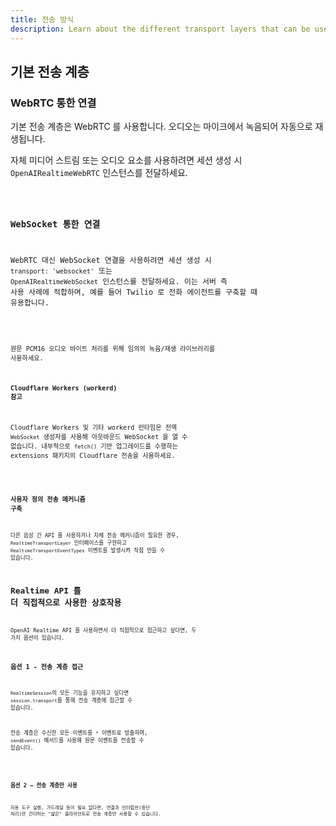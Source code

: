 ```yaml
---
title: 전송 방식
description: Learn about the different transport layers that can be used with Realtime Agents.
---
```




## 기본 전송 계층

### WebRTC 통한 연결

기본 전송 계층은 WebRTC 를 사용합니다. 오디오는 마이크에서 녹음되어 자동으로 재생됩니다.

자체 미디어 스트림 또는 오디오 요소를 사용하려면 세션 생성 시 `OpenAIRealtimeWebRTC` 인스턴스를 전달하세요.

<Code lang="typescript" code={customWebRTCTransportExample} />

### WebSocket 통한 연결

WebRTC 대신 WebSocket 연결을 사용하려면 세션 생성 시 `transport: 'websocket'` 또는 `OpenAIRealtimeWebSocket` 인스턴스를 전달하세요. 이는 서버 측 사용 사례에 적합하며, 예를 들어 Twilio 로 전화 에이전트를 구축할 때 유용합니다.

<Code lang="typescript" code={websocketSessionExample} />

원문 PCM16 오디오 바이트 처리를 위해 임의의 녹음/재생 라이브러리를 사용하세요.

#### Cloudflare Workers (workerd) 참고

Cloudflare Workers 및 기타 workerd 런타임은 전역 `WebSocket` 생성자를 사용해 아웃바운드 WebSocket 을 열 수 없습니다. 내부적으로 `fetch()` 기반 업그레이드를 수행하는 extensions 패키지의 Cloudflare 전송을 사용하세요.

<Code lang="typescript" code={cloudflareTransportExample} />

### 사용자 정의 전송 메커니즘 구축

다른 음성 간 API 를 사용하거나 자체 전송 메커니즘이 필요한 경우, `RealtimeTransportLayer` 인터페이스를 구현하고 `RealtimeTransportEventTypes` 이벤트를 발생시켜 직접 만들 수 있습니다.

## Realtime API 를 더 직접적으로 사용한 상호작용

OpenAI Realtime API 를 사용하면서 더 직접적으로 접근하고 싶다면, 두 가지 옵션이 있습니다.

### 옵션 1 - 전송 계층 접근

`RealtimeSession`의 모든 기능을 유지하고 싶다면 `session.transport`를 통해 전송 계층에 접근할 수 있습니다.

전송 계층은 수신한 모든 이벤트를 `*` 이벤트로 방출하며, `sendEvent()` 메서드를 사용해 원문 이벤트를 전송할 수 있습니다.

<Code lang="typescript" code={transportEventsExample} />

### 옵션 2 — 전송 계층만 사용

자동 도구 실행, 가드레일 등이 필요 없다면, 연결과 인터럽션(중단 처리)만 관리하는 "얇은" 클라이언트로 전송 계층만 사용할 수 있습니다.

<Code lang="typescript" code={thinClientExample} />
